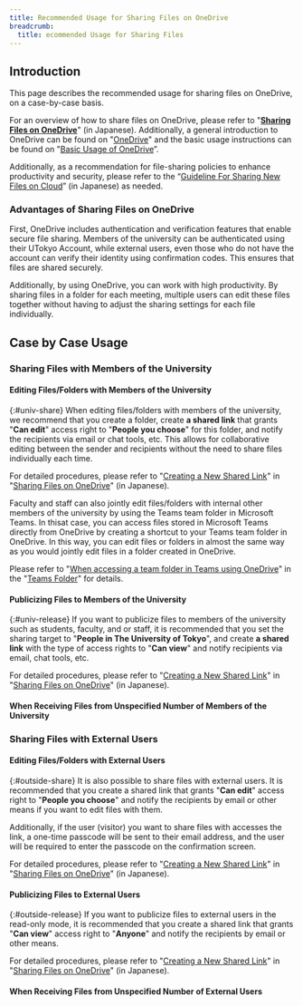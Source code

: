 ```yaml
---
title: Recommended Usage for Sharing Files on OneDrive
breadcrumb:
  title: ecommended Usage for Sharing Files
---
```


## Introduction
This page describes the recommended usage for sharing files on OneDrive, on a case-by-case basis.

For an overview of how to share files on OneDrive, please refer to "**[Sharing Files on OneDrive](../share/)**" (in Japanese). Additionally, a general introduction to OneDrive can be found on "[OneDrive](../)" and the basic usage instructions can be found on "[Basic Usage of OneDrive](../basic/)”. 

Additionally, as a recommendation for file-sharing policies to enhance productivity and security, please refer to the “[Guideline For Sharing New Files on Cloud](/articles/share-policy/)” (in Japanese) as needed.

### Advantages of Sharing Files on OneDrive
First, OneDrive includes authentication and verification features that enable secure file sharing. Members of the university can be authenticated using their UTokyo Account, while external users, even those who do not have the account can verify their identity using confirmation codes. This ensures that files are shared securely.

Additionally, by using OneDrive, you can work with high productivity. By sharing files in a folder for each meeting, multiple users can edit these files together without having to adjust the sharing settings for each file individually.

## Case by Case Usage
### Sharing Files with Members of the University
#### Editing Files/Folders with Members of the University
{:#univ-share}
When editing files/folders with members of the university, we recommend that you create a folder, create **a shared link** that grants "**Can edit**" access right to "**People you choose**" for this folder, and notify the recipients via email or chat tools, etc. This allows for collaborative editing between the sender and recipients without the need to share files individually each time.

For detailed procedures, please refer to "[Creating a New Shared Link](../share/)" in "[Sharing Files on OneDrive](../share/#create-link)" (in Japanese).

Faculty and staff can also jointly edit files/folders with internal other members of the university by using the Teams team folder in Microsoft Teams. In thisat case, you can access files stored in Microsoft Teams directly from OneDrive by creating a shortcut to your Teams team folder in OneDrive. In this way, you can edit files or folders in almost the same way as you would jointly edit files in a folder created in OneDrive.

Please refer to "[When accessing a team folder in Teams using OneDrive](/microsoft/teams_team_folder/#access-from-onedrive)" in the "[Teams Folder](/microsoft/teams_team_folder/)" for details.

#### Publicizing Files to Members of the University
{:#univ-release}
If you want to publicize files to members of the university such as students, faculty, and or staff, it is recommended that you set the sharing target to "**People in The University of Tokyo**", and create **a shared link** with the type of access rights to "**Can view**" and notify recipients via email, chat tools, etc.

For detailed procedures, please refer to "[Creating a New Shared Link](../share/)" in "[Sharing Files on OneDrive](../share/#create-link)" (in Japanese).

#### When Receiving Files from Unspecified Number of Members of the University

<ReceiveFiles isOnCampus />



### Sharing Files with External Users
#### Editing Files/Folders with External Users
{:#outside-share}
It is also possible to share files with external users. It is recommended that you create a shared link that grants "**Can edit**" access right to "**People you choose**" and notify the recipients by email or other means if you want to edit files with them.


Additionally, if the user (visitor) you want to share files with accesses the link, a one-time passcode will be sent to their email address, and the user will be required to enter the passcode on the confirmation screen.


For detailed procedures, please refer to "[Creating a New Shared Link](../share/)" in "[Sharing Files on OneDrive](../share/#create-link)" (in Japanese).

#### Publicizing Files to External Users
{:#outside-release}
If you want to publicize files to external users in the read-only mode, it is recommended that you create a shared link that grants "**Can view**" access right to "**Anyone**" and notify the recipients by email or other means.

For detailed procedures, please refer to "[Creating a New Shared Link](../share/)" in "[Sharing Files on OneDrive](../share/#create-link)" (in Japanese).

#### When Receiving Files from Unspecified Number of External Users
<ReceiveFiles />
